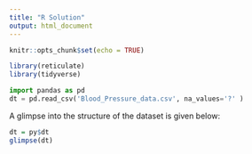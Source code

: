 ```yaml
---
title: "R Solution"
output: html_document
---
```


```r
knitr::opts_chunk$set(echo = TRUE)
```


```r
library(reticulate)
library(tidyverse)
```


```python
import pandas as pd
dt = pd.read_csv('Blood_Pressure_data.csv', na_values='?' )
```

A glimpse into the structure of the dataset is given below:

```r
dt = py$dt
glimpse(dt)
```

